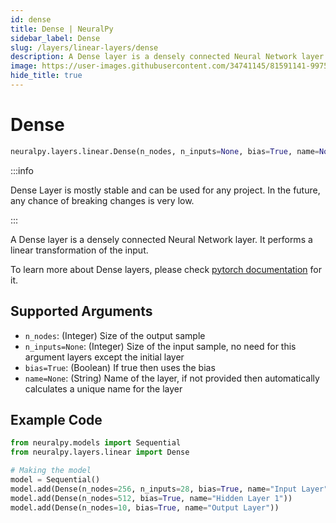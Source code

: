 ```yaml
---
id: dense
title: Dense | NeuralPy
sidebar_label: Dense
slug: /layers/linear-layers/dense
description: A Dense layer is a densely connected Neural Network layer. It performs a linear transformation of the input
image: https://user-images.githubusercontent.com/34741145/81591141-99752900-93d9-11ea-9ef6-cc2c68daaa19.png
hide_title: true
---
```


# Dense

```python
neuralpy.layers.linear.Dense(n_nodes, n_inputs=None, bias=True, name=None)
```

:::info

Dense Layer is mostly stable and can be used for any project. In the future, any chance of breaking changes is very low.

:::

A Dense layer is a densely connected Neural Network layer. It performs a linear transformation of the input.

To learn more about Dense layers, please check [pytorch documentation](https://pytorch.org/docs/stable/nn.html?highlight=linear#torch.nn.Linear) for it.

## Supported Arguments

- `n_nodes`: (Integer) Size of the output sample
- `n_inputs=None`: (Integer) Size of the input sample, no need for this argument layers except the initial layer
- `bias=True`: (Boolean) If true then uses the bias
- `name=None`: (String) Name of the layer, if not provided then automatically calculates a unique name for the layer

## Example Code

```python
from neuralpy.models import Sequential
from neuralpy.layers.linear import Dense

# Making the model
model = Sequential()
model.add(Dense(n_nodes=256, n_inputs=28, bias=True, name="Input Layer"))
model.add(Dense(n_nodes=512, bias=True, name="Hidden Layer 1"))
model.add(Dense(n_nodes=10, bias=True, name="Output Layer"))
```
